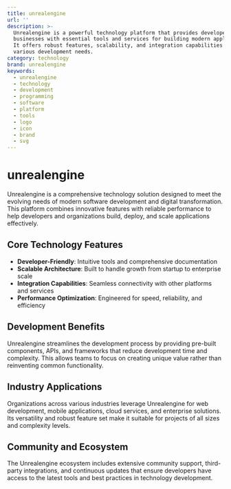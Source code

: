 ```yaml
---
title: unrealengine
url: ''
description: >-
  Unrealengine is a powerful technology platform that provides developers and
  businesses with essential tools and services for building modern applications.
  It offers robust features, scalability, and integration capabilities for
  various development needs.
category: technology
brand: unrealengine
keywords:
  - unrealengine
  - technology
  - development
  - programming
  - software
  - platform
  - tools
  - logo
  - icon
  - brand
  - svg
---
```


# unrealengine

Unrealengine is a comprehensive technology solution designed to meet the evolving needs of modern software development and digital transformation. This platform combines innovative features with reliable performance to help developers and organizations build, deploy, and scale applications effectively.

## Core Technology Features

- **Developer-Friendly**: Intuitive tools and comprehensive documentation
- **Scalable Architecture**: Built to handle growth from startup to enterprise scale
- **Integration Capabilities**: Seamless connectivity with other platforms and services
- **Performance Optimization**: Engineered for speed, reliability, and efficiency

## Development Benefits

Unrealengine streamlines the development process by providing pre-built components, APIs, and frameworks that reduce development time and complexity. This allows teams to focus on creating unique value rather than reinventing common functionality.

## Industry Applications

Organizations across various industries leverage Unrealengine for web development, mobile applications, cloud services, and enterprise solutions. Its versatility and robust feature set make it suitable for projects of all sizes and complexity levels.

## Community and Ecosystem

The Unrealengine ecosystem includes extensive community support, third-party integrations, and continuous updates that ensure developers have access to the latest tools and best practices in technology development.
